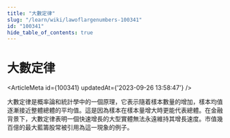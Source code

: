 ```yaml
---
title: "大數定律"
slug: "/learn/wiki/lawoflargenumbers-100341"
id: "100341"
hide_table_of_contents: true
---
```



# 大數定律

<ArticleMeta id={100341} updatedAt={'2023-09-26 13:58:47'} />
<div className='border-solid border-b border-t-0 my-4 border-[var(--ifm-color-gray-300)]' />

大數定律是概率論和統計學中的一個原理，它表示隨着樣本數量的增加，樣本均值逐漸接近整體總體的平均值。這是因為樣本在樣本量增大時更能代表總體。在金融背景下，大數定律表明一個快速增長的大型實體無法永遠維持其增長速度。市值幾百億的最大藍籌股常被引用為這一現象的例子。
